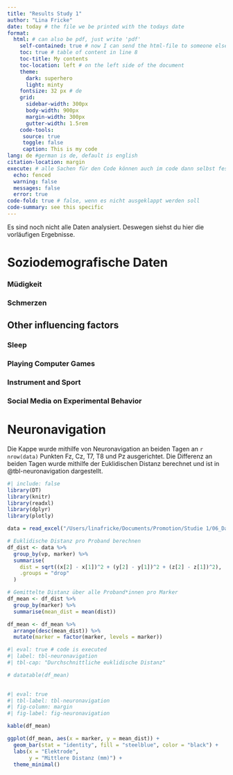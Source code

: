 ```yaml
---
title: "Results Study 1"
author: "Lina Fricke"
date: today # the file we be printed with the todays date
format: 
  html: # can also be pdf, just write 'pdf' 
    self-contained: true # now I can send the html-file to someone else, not just a code
    toc: true # table of content in line 8
    toc-title: My contents
    toc-location: left # on the left side of the document
    theme: 
      dark: superhero
      light: minty
    fontsize: 32 px # de
    grid:
      sidebar-width: 300px
      body-width: 900px
      margin-width: 300px
      gutter-width: 1.5rem
    code-tools: 
     source: true
     toggle: false
     caption: This is my code
lang: de #german is de, default is english
citation-location: margin
execute: # alle Sachen für den Code können auch im code dann selbst festgelegt werden !
  echo: fenced
  warning: false
  messages: false
  error: true
code-fold: true # false, wenn es nicht ausgeklappt werden soll
code-summary: see this specific 
---
```



::: {.callout-note}
Es sind noch nicht alle Daten analysiert. Deswegen siehst du hier die vorläufigen Ergebnisse.
:::


# Soziodemografische Daten





### Müdigkeit



### Schmerzen





## Other influencing factors

::: {.panel-tabset}

### Sleep

### Playing Computer Games

### Instrument and Sport

### Social Media on Experimental Behavior


:::



# Neuronavigation

Die Kappe wurde mithilfe von Neuronavigation an beiden Tagen an `r nrow(data)` Punkten Fz, Cz, T7, T8 und Pz ausgerichtet. Die Differenz an beiden Tagen wurde mithilfe der Euklidischen Distanz berechnet und ist in @tbl-neuronavigation dargestellt.

```r
#| include: false
library(DT)
library(knitr)
library(readxl)
library(dplyr)
library(plotly)

data = read_excel("/Users/linafricke/Documents/Promotion/Studie 1/06_Data/Neuronavigation/Neuronavigation_IX_korrigiert.xlsx")

# Euklidische Distanz pro Proband berechnen
df_dist <- data %>%
  group_by(vp, marker) %>%
  summarise(
    dist = sqrt((x[2] - x[1])^2 + (y[2] - y[1])^2 + (z[2] - z[1])^2),
    .groups = "drop"
  )

# Gemittelte Distanz über alle Proband*innen pro Marker
df_mean <- df_dist %>%
  group_by(marker) %>%
  summarise(mean_dist = mean(dist))

df_mean <- df_mean %>%
  arrange(desc(mean_dist)) %>%
  mutate(marker = factor(marker, levels = marker))
```


```r
#| eval: true # code is executed
#| label: tbl-neuronavigation
#| tbl-cap: "Durchschnittliche euklidische Distanz"

# datatable(df_mean)
  

```


```r
#| eval: true 
#| tbl-label: tbl-neuronavigation
#| fig-column: margin
#| fig-label: fig-neuronavigation

kable(df_mean)

ggplot(df_mean, aes(x = marker, y = mean_dist)) +
  geom_bar(stat = "identity", fill = "steelblue", color = "black") +
  labs(x = "Elektrode",
       y = "Mittlere Distanz (mm)") +
  theme_minimal()
```





<!-- # Stroop data -->

<!-- The Stroop test was initially invented by Stroop [@rsoft]. -->

<!-- # SRTT data -->

<!-- ## Not-divided into groups -->

<!-- ### Day 1 -->

<!-- ### Day 2 -->

<!-- ## Divided into groups -->

<!-- ### Day 1 -->

<!-- ### Day 2 -->

<!-- ## Memorized sequence -->






